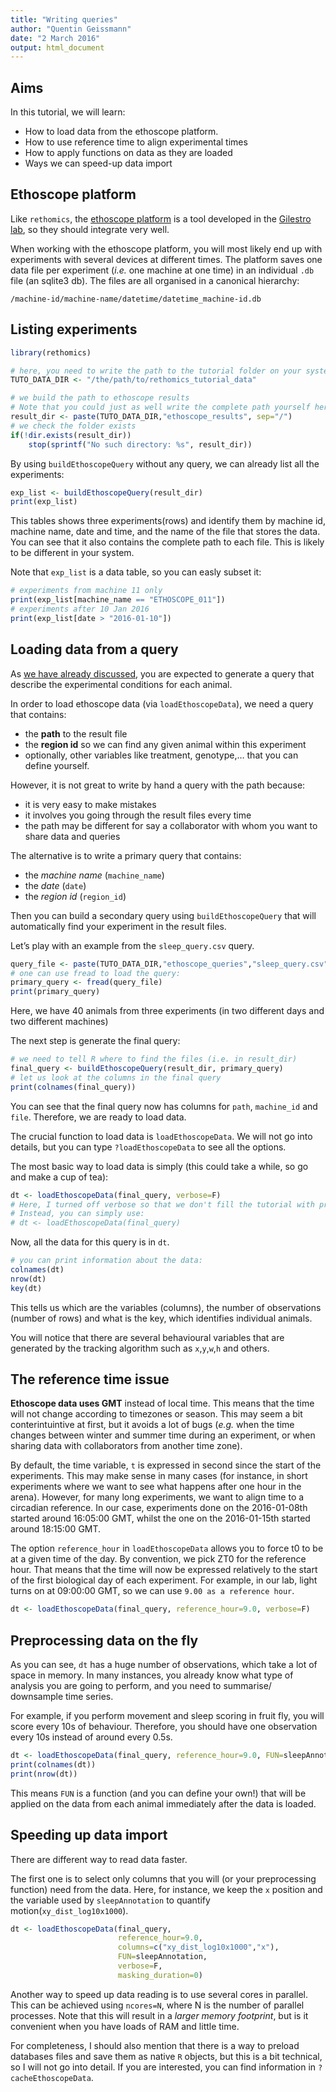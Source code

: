 ```yaml
---
title: "Writing queries"
author: "Quentin Geissmann"
date: "2 March 2016"
output: html_document
---
```



Aims
----- 

In this tutorial, we will learn:

* How to load data from the ethoscope platform.
* How to use reference time to align experimental times
* How to apply functions on data as they are loaded
* Ways we can speed-up data import

Ethoscope platform
----------------------------------------
Like `rethomics`, the [ethoscope platform](http://gilestrolab.github.io/ethoscope/) is a tool
developed in the [Gilestro lab](http://lab.gilest.ro/), so they should integrate very well.

When working with the ethoscope platform, you will most likely end up with experiments with several devices at different times.
The platform saves one data file per experiment (*i.e.* one machine at one time) in an individual `.db` file (an sqlite3 db).
The files are all organised in a canonical hierarchy:

```
/machine-id/machine-name/datetime/datetime_machine-id.db
```

Listing experiments
----------------------------------------

```r
library(rethomics)
```

```r
# here, you need to write the path to the tutorial folder on your system
TUTO_DATA_DIR <- "/the/path/to/rethomics_tutorial_data"
```

```r
# we build the path to ethoscope results
# Note that you could just as well write the complete path yourself here.
result_dir <- paste(TUTO_DATA_DIR,"ethoscope_results", sep="/")
# we check the folder exists
if(!dir.exists(result_dir))
    stop(sprintf("No such directory: %s", result_dir))
```

By using `buildEthoscopeQuery` without any query, we can already list all the experiments:

```r
exp_list <- buildEthoscopeQuery(result_dir)
print(exp_list)
```

This tables shows three experiments(rows) and identify them by machine id, machine name, date and time, and the name of the file that stores the data.
You can see that it also contains the complete path to each file. This is likely to be different in your system.

Note that `exp_list` is a data table, so you can easly subset it:

```r
# experiments from machine 11 only
print(exp_list[machine_name == "ETHOSCOPE_011"])
# experiments after 10 Jan 2016
print(exp_list[date > "2016-01-10"])
```



Loading data from a query
----------------------------------------

As [we have already discussed](queries.html), you are expected to generate a query that describe the experimental conditions for each animal.

In order to load ethoscope data (via `loadEthoscopeData`), we need a query that contains:

* the **path** to the result file
* the **region id** so we can find any given animal within this experiment
* optionally, other variables like treatment, genotype,... that you can define yourself.

However, it is not great to write by hand a query with the path because:

* it is very easy to make mistakes
* it involves you going through the result files every time
* the path may be different for say a collaborator with whom you want to share data and queries

The alternative is to write a primary query that contains:

* the *machine name* (`machine_name`)
* the *date* (`date`)
* the *region id* (`region_id`)

Then you can build a secondary query using `buildEthoscopeQuery` that will automatically find your experiment in the result files.


Let's play with an example from the `sleep_query.csv` query.

```r
query_file <- paste(TUTO_DATA_DIR,"ethoscope_queries","sleep_query.csv",sep="/")
# one can use fread to load the query:
primary_query <- fread(query_file)
print(primary_query)
```

Here, we have 40 animals from three experiments (in two different days and two different machines)

The next step is generate the final query:

```r
# we need to tell R where to find the files (i.e. in result_dir)
final_query <- buildEthoscopeQuery(result_dir, primary_query)
# let us look at the columns in the final query
print(colnames(final_query))
```

You can see that the final query now has columns for `path`, `machine_id` and `file`.
Therefore, we are ready to load data.

The crucial function to load data is `loadEthoscopeData`.
We will not go into details, but you can type `?loadEthoscopeData` to see all the options.

The most basic way to load data is simply (this could take a while, so go and make a cup of tea):

```r
dt <- loadEthoscopeData(final_query, verbose=F)
# Here, I turned off verbose so that we don't fill the tutorial with progress reports
# Instead, you can simply use:
# dt <- loadEthoscopeData(final_query)
```

Now, all the data for this query is in `dt`.

```r
# you can print information about the data:
colnames(dt)
nrow(dt)
key(dt)
```

This tells us which are the variables (columns), the number of observations (number of rows) and what is the key, which identifies individual animals.

You will notice that there are several behavioural variables that are generated by the tracking algorithm such as `x`,`y`,`w`,`h` and others.


The reference time issue
--------------------------------

**Ethoscope data uses GMT** instead of local time. This means that the time will not change according to timezones or season.
This may seem a bit conterintuintive at first, but it avoids a lot of bugs (*e.g.* when the time changes between winter and summer time during an experiment, or when sharing data with collaborators from another time zone).

By default, the time variable, `t` is expressed in second since the start of the experiments.
This may make sense in many cases (for instance, in short experiments where we want to see what happens after one hour in the arena).
However, for many long experiments, we want to align time to a circadian reference.
In our case, experiments done on the 2016-01-08th started around 16:05:00 GMT, whilst the one on the 2016-01-15th started around 18:15:00 GMT.

The option `reference_hour` in `loadEthoscopeData` allows you to force t0 to be at a given time of the day.
By convention, we pick ZT0 for the reference hour. That means that the time will now be expressed relatively to the start of the first biological day of each experiment.
For example, in our lab, light turns on at 09:00:00 GMT, so we can use `9.00 as a reference hour`.


```r
dt <- loadEthoscopeData(final_query, reference_hour=9.0, verbose=F)
```


Preprocessing data on the fly
--------------------------------------
As you can see, `dt` has a huge number of observations, which take a lot of space in memory.
In many instances, you already know what type of analysis you are going to perform, and you need
to summarise/ downsample time series.

For example, if you perform movement and sleep scoring in fruit fly, you will score every 10s of behaviour.
Therefore, you should have one observation every 10s instead of around every 0.5s.


```r
dt <- loadEthoscopeData(final_query, reference_hour=9.0, FUN=sleepAnnotation, verbose=F)
print(colnames(dt))
print(nrow(dt))
```

This means `FUN` is a function (and you can define your own!) that will be applied on the data from each animal immediately after the data is loaded.


Speeding up data import
---------------------------

There are different way to read data faster.

The first one is to select only columns that you will (or your preprocessing function) need from the data.
Here, for instance, we keep the `x` position and the variable used by `sleepAnnotation` to quantify motion(`xy_dist_log10x1000`).

```r
dt <- loadEthoscopeData(final_query,
                        reference_hour=9.0,
                        columns=c("xy_dist_log10x1000","x"),
                        FUN=sleepAnnotation,
                        verbose=F,
                        masking_duration=0)
```

Another way to speed up data reading is to use several cores in parallel. This can be achieved using `ncores=N`, where N is the number of parallel processes.
Note that this will result in a *larger memory footprint*, but is it convenient when you have loads of RAM and little time.


For completeness, I should also mention that there is a way to preload databases files and save them as native `R` objects, but this is a bit technical, so I will not go into detail.
If you are interested, you can find information in `?cacheEthoscopeData`.
